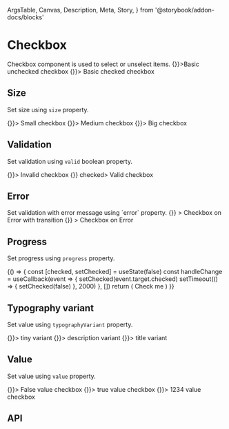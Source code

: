   ArgsTable,
  Canvas,
  Description,
  Meta,
  Story,
} from '@storybook/addon-docs/blocks'

<Meta title="Components/Checkbox" component={Checkbox} />

# Checkbox

<Description>
  Checkbox component is used to select or unselect items.
</Description>

<Canvas>
  <Story name="Basic">
    <Boxer my={1}>
      <Checkbox onChange={() => {}}>Basic unchecked checkbox</Checkbox>
      <Checkbox checked onChange={() => {}}>
        Basic checked checkbox
      </Checkbox>
    </Boxer>
  </Story>
</Canvas>

## Size

<Description>Set size using `size` property.</Description>

<Canvas>
  <Story name="Size">
    <Boxer my={1}>
      <Checkbox size={10} onChange={() => {}}>
        Small checkbox
      </Checkbox>
      <Checkbox size={20} onChange={() => {}}>
        Medium checkbox
      </Checkbox>
      <Checkbox size={30} onChange={() => {}}>
        Big checkbox
      </Checkbox>
    </Boxer>
  </Story>
</Canvas>

## Validation

<Description>Set validation using `valid` boolean property.</Description>

<Canvas>
  <Story name="Validation">
    <Boxer my={1}>
      <Checkbox valid={false} onChange={() => {}}>
        Invalid checkbox
      </Checkbox>
      <Checkbox valid onChange={() => {}} checked>
        Valid checkbox
      </Checkbox>
    </Boxer>
  </Story>
</Canvas>

## Error

<Description>
  Set validation with error message using `error` property.
</Description>

<Canvas>
  <Story name="Error">
    <Boxer my={1}>
      <ErrorTransition
        error="An Error occurred, your checkbox is invalid"
        Component={Checkbox}
        onChange={() => {}}
      >
        Checkbox on Error with transition
      </ErrorTransition>
      <Checkbox
        error="An Error occurred, your checkbox is invalid"
        onChange={() => {}}
      >
        Checkbox on Error
      </Checkbox>
    </Boxer>
  </Story>
</Canvas>

## Progress

<Description>Set progress using `progress` property.</Description>

<Canvas>
  <Story name="Progress">
    {() => {
      const [checked, setChecked] = useState(false)
      const handleChange = useCallback(event => {
        setChecked(event.target.checked)
        setTimeout(() => {
          setChecked(false)
        }, 2000)
      }, [])
      return (
        <Boxer my={1}>
          <Checkbox
            progress={checked}
            checked={checked}
            onChange={handleChange}
          >
            Check me
          </Checkbox>
        </Boxer>
      )
    }}
  </Story>
</Canvas>

## Typography variant

<Description>Set value using `typographyVariant` property.</Description>

<Canvas>
  <Story name="Typography variant">
    <Boxer my={1}>
      <Checkbox typographyVariant="tiny" onChange={() => {}}>
        tiny variant
      </Checkbox>
      <Checkbox typographyVariant="description" onChange={() => {}}>
        description variant
      </Checkbox>
      <Checkbox typographyVariant="title" onChange={() => {}}>
        title variant
      </Checkbox>
    </Boxer>
  </Story>
</Canvas>

## Value

<Description>Set value using `value` property.</Description>

<Canvas>
  <Story name="Value">
    <Boxer my={1}>
      <Checkbox value="false" onChange={() => {}}>
        False value checkbox
      </Checkbox>
      <Checkbox value="true" onChange={() => {}}>
        true value checkbox
      </Checkbox>
      <Checkbox value={1234} onChange={() => {}}>
        1234 value checkbox
      </Checkbox>
    </Boxer>
  </Story>
</Canvas>

## API

<ArgsTable of={Checkbox} />
